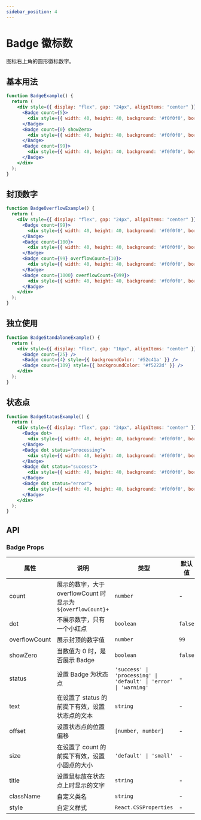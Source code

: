 ```yaml
---
sidebar_position: 4
---
```


# Badge 徽标数

图标右上角的圆形徽标数字。

## 基本用法

```jsx live
function BadgeExample() {
  return (
    <div style={{ display: "flex", gap: "24px", alignItems: "center" }}>
      <Badge count={5}>
        <div style={{ width: 40, height: 40, background: '#f0f0f0', borderRadius: 4 }} />
      </Badge>
      <Badge count={0} showZero>
        <div style={{ width: 40, height: 40, background: '#f0f0f0', borderRadius: 4 }} />
      </Badge>
      <Badge count={99}>
        <div style={{ width: 40, height: 40, background: '#f0f0f0', borderRadius: 4 }} />
      </Badge>
    </div>
  );
}
```

## 封顶数字

```jsx live
function BadgeOverflowExample() {
  return (
    <div style={{ display: "flex", gap: "24px", alignItems: "center" }}>
      <Badge count={99}>
        <div style={{ width: 40, height: 40, background: '#f0f0f0', borderRadius: 4 }} />
      </Badge>
      <Badge count={100}>
        <div style={{ width: 40, height: 40, background: '#f0f0f0', borderRadius: 4 }} />
      </Badge>
      <Badge count={99} overflowCount={10}>
        <div style={{ width: 40, height: 40, background: '#f0f0f0', borderRadius: 4 }} />
      </Badge>
      <Badge count={1000} overflowCount={999}>
        <div style={{ width: 40, height: 40, background: '#f0f0f0', borderRadius: 4 }} />
      </Badge>
    </div>
  );
}
```

## 独立使用

```jsx live
function BadgeStandaloneExample() {
  return (
    <div style={{ display: "flex", gap: "16px", alignItems: "center" }}>
      <Badge count={25} />
      <Badge count={4} style={{ backgroundColor: '#52c41a' }} />
      <Badge count={109} style={{ backgroundColor: '#f5222d' }} />
    </div>
  );
}
```

## 状态点

```jsx live
function BadgeStatusExample() {
  return (
    <div style={{ display: "flex", gap: "24px", alignItems: "center" }}>
      <Badge dot>
        <div style={{ width: 40, height: 40, background: '#f0f0f0', borderRadius: 4 }} />
      </Badge>
      <Badge dot status="processing">
        <div style={{ width: 40, height: 40, background: '#f0f0f0', borderRadius: 4 }} />
      </Badge>
      <Badge dot status="success">
        <div style={{ width: 40, height: 40, background: '#f0f0f0', borderRadius: 4 }} />
      </Badge>
      <Badge dot status="error">
        <div style={{ width: 40, height: 40, background: '#f0f0f0', borderRadius: 4 }} />
      </Badge>
    </div>
  );
}
```

## API

### Badge Props

| 属性 | 说明 | 类型 | 默认值 |
| --- | --- | --- | --- |
| count | 展示的数字，大于 overflowCount 时显示为 `${overflowCount}+` | `number` | - |
| dot | 不展示数字，只有一个小红点 | `boolean` | `false` |
| overflowCount | 展示封顶的数字值 | `number` | `99` |
| showZero | 当数值为 0 时，是否展示 Badge | `boolean` | `false` |
| status | 设置 Badge 为状态点 | `'success' \| 'processing' \| 'default' \| 'error' \| 'warning'` | - |
| text | 在设置了 status 的前提下有效，设置状态点的文本 | `string` | - |
| offset | 设置状态点的位置偏移 | `[number, number]` | - |
| size | 在设置了 count 的前提下有效，设置小圆点的大小 | `'default' \| 'small'` | - |
| title | 设置鼠标放在状态点上时显示的文字 | `string` | - |
| className | 自定义类名 | `string` | - |
| style | 自定义样式 | `React.CSSProperties` | - |